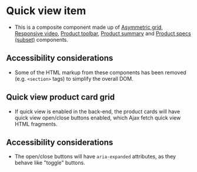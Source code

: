 
# Quick view item
- This is a composite component made up of [Asymmetric grid](/story/ui-components-layouts-grid--grid-asymmetric), [Responsive video](/story/ui-components-responsive-media--responsive-video), [Product toolbar](/story/ui-components-toolbar-product-toolbar--toolbar-product), [Product summary](/story/ui-components-product-product-summary--product-summary) and [Product specs (subset)](/story/ui-components-product-product-specs--product-specs) components.

## Accessibility considerations
- Some of the HTML markup from these components has been removed (e.g. `<section>` tags) to simplify the overall DOM.

<Preview>
    <Story id="ui-components-quick-view--quick-view" />
</Preview>

## Quick view product card grid
- If quick view is enabled in the back-end, the product cards will have quick view open/close buttons enabled, which Ajax fetch quick view HTML fragments.

## Accessibility considerations
- The open/close buttons will have `aria-expanded` attributes, as they behave like "toggle" buttons.

<Preview>
    <Story id="ui-components-quick-view--quick-view-grid" />
</Preview>
